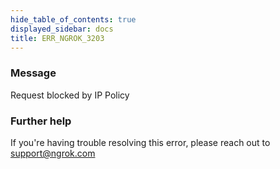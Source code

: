 ```yaml
---
hide_table_of_contents: true
displayed_sidebar: docs
title: ERR_NGROK_3203
---
```




### Message

Request blocked by IP Policy

<ErrorDetails error="err_ngrok_3203" />

### Further help

If you're having trouble resolving this error, please reach out to [support@ngrok.com](mailto:support@ngrok.com?subject=Help%20with%20ERR_NGROK_3203)
